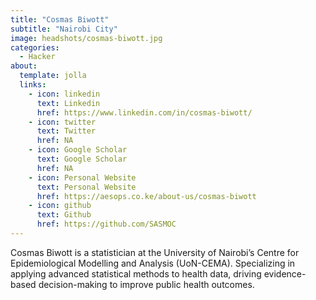 ```yaml
---
title: "Cosmas Biwott"
subtitle: "Nairobi City"
image: headshots/cosmas-biwott.jpg
categories:
  - Hacker
about:
  template: jolla
  links:
    - icon: linkedin
      text: Linkedin
      href: https://www.linkedin.com/in/cosmas-biwott/
    - icon: twitter
      text: Twitter
      href: NA
    - icon: Google Scholar
      text: Google Scholar
      href: NA
    - icon: Personal Website
      text: Personal Website
      href: https://aesops.co.ke/about-us/cosmas-biwott
    - icon: github
      text: Github
      href: https://github.com/SASMOC
---
```


Cosmas Biwott is a statistician at the University of Nairobi's Centre for Epidemiological Modelling and Analysis (UoN-CEMA). Specializing in applying advanced statistical methods to health data, driving evidence-based decision-making to improve public health outcomes.

